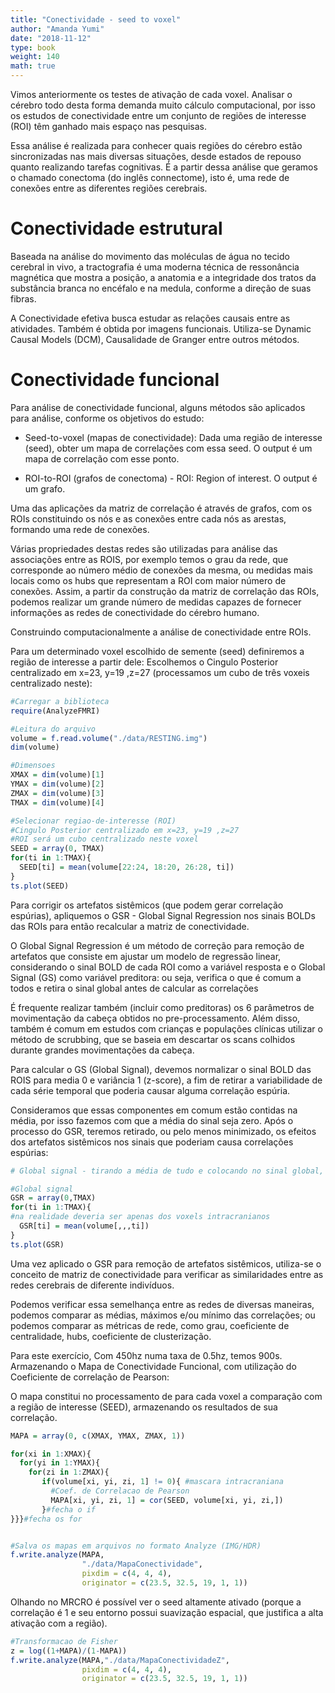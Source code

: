 ```yaml
---
title: "Conectividade - seed to voxel"
author: "Amanda Yumi"
date: "2018-11-12"
type: book
weight: 140
math: true  
---
```


Vimos anteriormente os testes de ativação de cada voxel. Analisar o cérebro todo desta forma demanda muito cálculo computacional, por isso os estudos de conectividade entre um conjunto de regiões de interesse (ROI) têm ganhado mais espaço nas pesquisas.

Essa análise é realizada para conhecer quais regiões do cérebro estão sincronizadas nas mais diversas situações, desde estados de repouso quanto realizando tarefas cognitivas.  É a partir dessa análise que geramos o chamado conectoma (do inglês connectome), isto é, uma rede de conexões entre as diferentes regiões cerebrais.


# Conectividade estrutural

Baseada na análise do movimento das moléculas de água no tecido cerebral in vivo, a tractografia é uma moderna técnica de ressonância magnética que mostra a posição, a anatomia e a integridade dos tratos da substância branca no encéfalo e na medula, conforme a direção de suas fibras.

A Conectividade efetiva busca estudar as relações causais entre as atividades. Também é obtida por imagens funcionais. Utiliza-se Dynamic Causal Models (DCM), Causalidade de Granger entre outros métodos.


# Conectividade funcional

Para análise de conectividade funcional, alguns métodos são aplicados para análise, conforme os objetivos do estudo:

* Seed-to-voxel (mapas de conectividade): Dada uma região de interesse (seed), obter um mapa de correlações com essa seed. O output é um mapa de correlação com esse ponto.

* ROI-to-ROI (grafos de conectoma) - ROI: Region of interest. O output é um grafo.


Uma das aplicações da matriz de correlação é através de grafos, com os ROIs constituindo os nós e as conexões entre cada nós as arestas, formando uma rede de conexões. 

Várias propriedades destas redes são utilizadas para análise das associações entre as ROIS, por exemplo temos o grau da rede, que corresponde ao número médio de conexões da mesma, ou medidas mais locais como os hubs que representam a ROI com maior número de conexões. Assim, a partir da construção da matriz de correlação das ROIs, podemos realizar um grande número de medidas capazes de fornecer informações as redes de conectividade do cérebro humano. 

Construindo computacionalmente a análise de conectividade entre ROIs.

Para um determinado voxel escolhido de semente (seed) definiremos a região de interesse a partir dele:
Escolhemos o Cingulo Posterior centralizado em x=23, y=19 ,z=27 (processamos um cubo de três voxeis centralizado neste):

```r
#Carregar a biblioteca
require(AnalyzeFMRI)

#Leitura do arquivo
volume = f.read.volume("./data/RESTING.img")
dim(volume)

#Dimensoes
XMAX = dim(volume)[1]
YMAX = dim(volume)[2]
ZMAX = dim(volume)[3]
TMAX = dim(volume)[4]

#Selecionar regiao-de-interesse (ROI)
#Cingulo Posterior centralizado em x=23, y=19 ,z=27
#ROI será um cubo centralizado neste voxel
SEED = array(0, TMAX)
for(ti in 1:TMAX){
  SEED[ti] = mean(volume[22:24, 18:20, 26:28, ti])
}
ts.plot(SEED)
```

Para corrigir os artefatos sistêmicos (que podem gerar correlação espúrias), apliquemos o GSR - Global Signal Regression nos sinais BOLDs das ROIs para então recalcular a matriz de conectividade.

O Global Signal Regression é um método de correção para remoção de artefatos que consiste em ajustar um modelo de regressão linear, considerando o sinal BOLD de cada ROI como a variável resposta e o Global Signal (GS) como variável preditora: ou seja, verifica o que é comum a todos e retira o sinal global antes de calcular as correlações

É frequente realizar também (incluir como preditoras) os 6 parâmetros de movimentação da cabeça obtidos no pre-processamento. Além disso, também é comum em estudos com crianças e populações clínicas utilizar o método de scrubbing, que se baseia em descartar os scans colhidos durante grandes movimentações da cabeça. 

Para calcular o GS (Global Signal), devemos normalizar o sinal BOLD das ROIS para media 0 e variância 1 (z-score), a fim de retirar a variabilidade de cada série temporal que poderia causar alguma correlação espúria.

Consideramos que essas componentes em comum estão contidas na média, por isso fazemos com que a média do sinal seja zero. Após o processo do GSR, teremos retirado, ou pelo menos minimizado, os efeitos dos artefatos sistêmicos nos sinais que poderiam causa correlações espúrias:


```r
# Global signal - tirando a média de tudo e colocando no sinal global, deveria ser apenas nos vóxeis intracranianos

#Global signal
GSR = array(0,TMAX)
for(ti in 1:TMAX){
#na realidade deveria ser apenas dos voxels intracranianos
  GSR[ti] = mean(volume[,,,ti])
}
ts.plot(GSR)
```

Uma vez aplicado o GSR para remoção de artefatos sistêmicos, utiliza-se o conceito de matriz de conectividade para verificar as similaridades entre as redes cerebrais de diferente indivíduos. 

Podemos verificar essa semelhança entre as redes de diversas maneiras, podemos comparar as médias, máximos e/ou mínimo das correlações; ou podemos comparar as métricas de rede, como grau, coeficiente de centralidade, hubs, coeficiente de clusterização. 

Para este exercício, Com 450hz numa taxa de 0.5hz, temos 900s.
Armazenando o Mapa de Conectividade Funcional, com utilização do Coeficiente de correlação de Pearson:

O mapa constitui no processamento de para cada voxel a comparação com a região de interesse (SEED), armazenando os resultados de sua correlação.

```r
MAPA = array(0, c(XMAX, YMAX, ZMAX, 1))

for(xi in 1:XMAX){
  for(yi in 1:YMAX){
    for(zi in 1:ZMAX){
       if(volume[xi, yi, zi, 1] != 0){ #mascara intracraniana
         #Coef. de Correlacao de Pearson
         MAPA[xi, yi, zi, 1] = cor(SEED, volume[xi, yi, zi,])
       }#fecha o if
}}}#fecha os for


#Salva os mapas em arquivos no formato Analyze (IMG/HDR)
f.write.analyze(MAPA,
                "./data/MapaConectividade",
                pixdim = c(4, 4, 4),
                originator = c(23.5, 32.5, 19, 1, 1))
```

Olhando no MRCRO é possível ver o seed altamente ativado (porque a correlação é 1 e seu entorno possui suavização espacial, que justifica a alta ativação com a região).


```r
#Transformacao de Fisher
z = log((1+MAPA)/(1-MAPA))
f.write.analyze(MAPA,"./data/MapaConectividadeZ",
                pixdim = c(4, 4, 4),
                originator = c(23.5, 32.5, 19, 1, 1))
```

